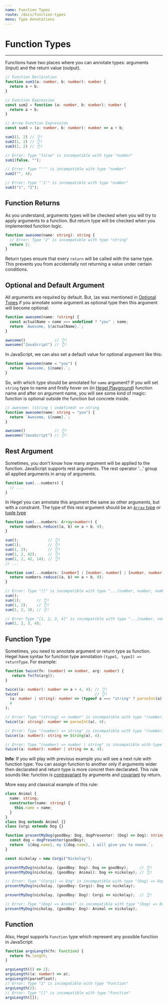 ```yaml
---
name: Function Types
route: /docs/function-types
menu: Type Annotations
---
```


# Function Types
---------------------

Functions have two places where you can annotate types: arguments (input) and the return value (output).

```typescript
// Function Declaration
function sum1(a: number, b: number): number {
  return a + b;
}

// Function Expression
const sum2 = function (a: number, b: number): number {
  return a + b;
}

// Arrow Function Expression
const sum3 = (a: number, b: number): number => a + b;

sum1(1, 2) // 👌!
sum2(1, 2) // 👌!
sum3(1, 2) // 👌!

// Error: Type "false" is incompatible with type "number"
sum1(false, "");

// Error: Type "''" is incompatible with type "number"
sum2("", 4);

// Error: Type "'1'" is incompatible with type "number"
sum3("1", "2");
```

## Function Returns

As you understand, arguments types will be checked when you will try to apply arguments to a function. But return type will be checked when you implemented function logic. 

```typescript
function awesome(name: string): string {
  // Error: Type "2" is incompatible with type "string"
  return 2;
}
```

Return types ensure that every `return` will be called with the same type. This prevents you from accidentally not returning a value under certain conditions.

## Optional and Default Argument

All arguments are required by default. But, (as was mentioned in [Optional Types](/docs/optiona-types) if you annotate some argument as optional type then this argument will become optional:

```typescript
function awesome(name: ?string) {
  const actualName = name === undefined ? "you" : name;
  return `Awesome, ${actualName}.`;
}

awesome()             // 👌!
awesome("JavaScript") // 👌!
```

In JavaScript, we can also set a default value for optional argument like this:

```typescript
function awesome(name = "you") {
  return `Awesome, ${name}.`;
}
```

So, with which type should be annotated for `name` argument?
If you will set `string` type to name and firstly hover on (in [Hegel Playground](/try#GYVwdgxgLglg9mABAQwO4FMDOcC26AUYyeAXIplAE4xgDmiAvIgEQCecIzAlIgN4BQiRJXRQQlJAAMAghmx4ANIgAkvIngC+AOkkBufhqA)) function name and after on argument name, you will see some kind of magic: function is optional outside the function but concrete inside.

```typescript
// awesome: (string | undefined) => string
function awesome(name: string = "you") {
  return `Awesome, ${name}.`;
}

awesome()             // 👌!
awesome("JavaScript") // 👌!
```

## Rest Argument

Sometimes, you don't know how many argument will be applied to the function. JavaScript supports rest arguments. The rest operator '...' group all applied arguments in array of arguments.

```typescript
function sum(...numbers) {
  // ...
}
```

In Hegel you can annotate this argument the same as other arguments, but with a constraint. The type of this rest argument should be an [`Array` type](/docs/array-types) or [tuple type](/docs/tuple-types)

```typescript
function sum(...numbers: Array<number>) {
  return numbers.reduce((a, b) => a + b, 0);
}

sum();             // 👌!
sum(1);            // 👌!
sum(1, 2);         // 👌!
sum(1, 2, 42);     // 👌!
sum(1, 2, 42, 14); // 👌!
// ...
```

```typescript
function sum(...numbers: [number] | [number, number] | [number, number, number]) {
  return numbers.reduce((a, b) => a + b, 0);
}

// Error: Type "[]" is incompatible with type "...[number, number, number] | [number, number] | [number]"
sum();
sum(1);       // 👌!
sum(1, 2);    // 👌!
sum(1, 2, 3); // 👌!

// Error Type "[1, 2, 3, 4]" is incompatible with type "...[number, number, number] | [number, number] | [number]"
sum(1, 2, 3, 4);
```

## Function Type

Sometimes, you need to annotate argument or return type as function. Hegel have syntax for function type annotation `(type1, type2) => returnType`. For example:

```typescript
function twice(fn: (number) => number, arg: number) {
   return fn(fn(arg)); 
}

twice((a: number): number => a + 4, 4); // 👌!
twice(                                  // 👌!
  (a: number | string): number => (typeof a === "string" ? parseInt(a) : a) + 4,
  4
); 

// Error: Type "(string) => number" is incompatible with type "(number) => number"
twice((a: string): number => parseInt(a), 4);

// Error: Type "(number) => string" is incompatible with type "(number) => number"
twice((a: number): string => String(a), 4);

// Error: Type "(number) => number | string" is incompatible with type "(number) => number"
twice((a: number): number | string => a, 4);
```

**Info**: If you will play with previous example you will see a next rule with function type:
You can assign function to another only if arguments wider then declarated and return type is more concret then declarated. This rule sounds like: function is [contravariant](https://en.wikipedia.org/wiki/Covariance_and_contravariance_(computer_science)) by arguments and [covariant](https://en.wikipedia.org/wiki/Covariance_and_contravariance_(computer_science)) by return.

More easy and classical example of this rule:

```typescript
class Animal {
  name: string;
  constructor(name: string) {
    this.name = name;
  }
}
class Dog extends Animal {}
class Corgi extends Dog {}

function presentMyDog(goodBoy: Dog, dogPresenter: (Dog) => Dog): string {
  const dog = dogPresenter(goodBoy);
  return `${dog.name}, my ${dog.name}, i will give you to noone.`;
}

const nickolay = new Corgi("Nickolay");

presentMyDog(nickolay, (goodBoy: Dog): Dog => goodBoy);     // 👌!
presentMyDog(nickolay, (goodBoy: Animal): Dog => nickolay); // 👌!

// Error: Type "(Corgi) => Dog" is incompatible with type "(Dog) => Dog"
presentMyDog(nickolay, (goodBoy: Corgi): Dog => nickolay);

presentMyDog(nickolay, (goodBoy: Dog): Corgi => nickolay);  // 👌!

// Error: Type "(Dog) => Animal" is incompatible with type "(Dog) => Dog"
presentMyDog(nickolay, (goodBoy: Dog): Animal => nickolay);
```

## Function

Also, Hegel supports `Function` type which represent any possible function in JavaScript:

```typescript
function argsLength(fn: Function) {
  return fn.length;
}

argsLength(() => 2);
argsLength((a: number) => a);
argsLength(parseFloat);
// Error: Type "2" is incompatible with type "Function"
argsLength(2);
// Error: Type "[]" is incompatible with type "Function"
argsLength([]);
```